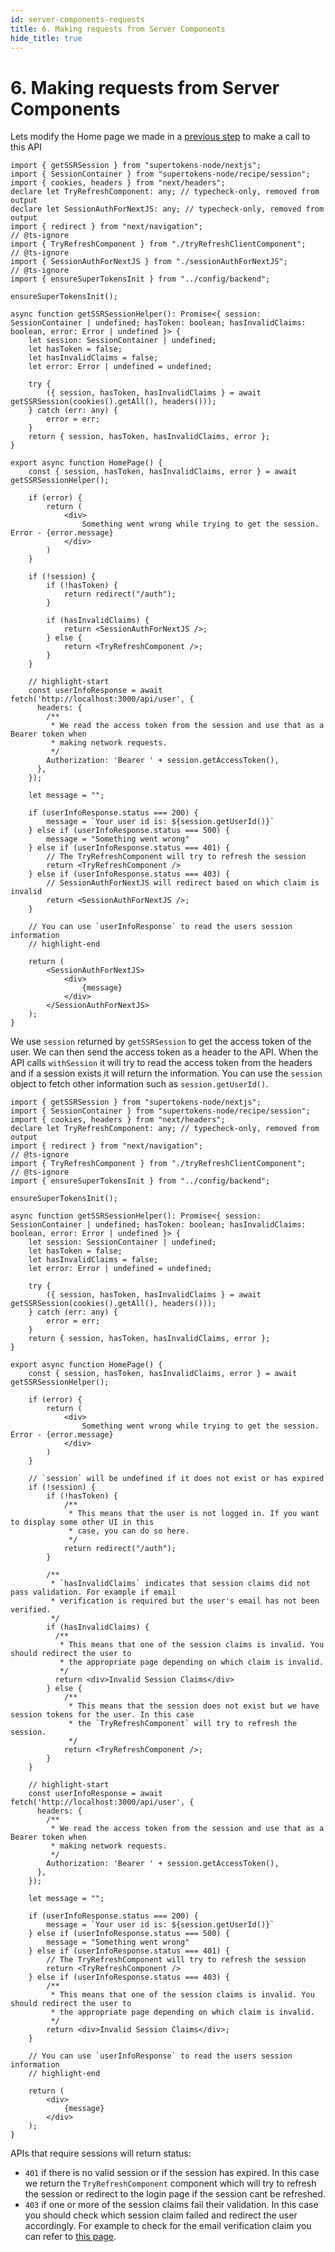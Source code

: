 ```yaml
---
id: server-components-requests
title: 6. Making requests from Server Components
hide_title: true
---
```


<!-- COPY DOCS -->
<!-- ./thirdpartyemailpassword/nextjs/app-directory/server-components-requests.mdx -->


# 6. Making requests from Server Components

Lets modify the Home page we made in a [previous step](../protecting-route.mdx) to make a call to this API

<PreBuiltOrCustomUISwitcher>

<PreBuiltUIContent>

```tsx title="app/components/home.tsx"
import { getSSRSession } from "supertokens-node/nextjs";
import { SessionContainer } from "supertokens-node/recipe/session";
import { cookies, headers } from "next/headers";
declare let TryRefreshComponent: any; // typecheck-only, removed from output
declare let SessionAuthForNextJS: any; // typecheck-only, removed from output
import { redirect } from "next/navigation";
// @ts-ignore
import { TryRefreshComponent } from "./tryRefreshClientComponent";
// @ts-ignore
import { SessionAuthForNextJS } from "./sessionAuthForNextJS";
// @ts-ignore
import { ensureSuperTokensInit } from "../config/backend";

ensureSuperTokensInit();

async function getSSRSessionHelper(): Promise<{ session: SessionContainer | undefined; hasToken: boolean; hasInvalidClaims: boolean, error: Error | undefined }> {
    let session: SessionContainer | undefined;
    let hasToken = false;
    let hasInvalidClaims = false;
    let error: Error | undefined = undefined;
    
    try {
        ({ session, hasToken, hasInvalidClaims } = await getSSRSession(cookies().getAll(), headers()));
    } catch (err: any) {
        error = err;
    }
    return { session, hasToken, hasInvalidClaims, error };
}

export async function HomePage() {
    const { session, hasToken, hasInvalidClaims, error } = await getSSRSessionHelper();

    if (error) {
        return (
            <div>
                Something went wrong while trying to get the session. Error - {error.message}
            </div>
        )
    }

    if (!session) {
        if (!hasToken) {
            return redirect("/auth");
        }

        if (hasInvalidClaims) {
            return <SessionAuthForNextJS />;
        } else {
            return <TryRefreshComponent />;
        }
    }

    // highlight-start
    const userInfoResponse = await fetch('http://localhost:3000/api/user', {
      headers: {
        /**
         * We read the access token from the session and use that as a Bearer token when
         * making network requests.
         */
        Authorization: 'Bearer ' + session.getAccessToken(),
      },
    });

    let message = "";

    if (userInfoResponse.status === 200) {
        message = `Your user id is: ${session.getUserId()}`
    } else if (userInfoResponse.status === 500) {
        message = "Something went wrong"
    } else if (userInfoResponse.status === 401) {
        // The TryRefreshComponent will try to refresh the session
        return <TryRefreshComponent />
    } else if (userInfoResponse.status === 403) {
        // SessionAuthForNextJS will redirect based on which claim is invalid
        return <SessionAuthForNextJS />;
    }

    // You can use `userInfoResponse` to read the users session information
    // highlight-end

    return (
        <SessionAuthForNextJS>
            <div>
                {message}
            </div>
        </SessionAuthForNextJS>
    );
}
```

We use `session` returned by `getSSRSession` to get the access token of the user. We can then send the access token as a header to the API. When the API calls `withSession` it will try to read the access token from the headers and if a session exists it will return the information. You can use the `session` object to fetch other information such as `session.getUserId()`.

</PreBuiltUIContent>

<CustomUIContent>

```tsx title="app/components/home.tsx"
import { getSSRSession } from "supertokens-node/nextjs";
import { SessionContainer } from "supertokens-node/recipe/session";
import { cookies, headers } from "next/headers";
declare let TryRefreshComponent: any; // typecheck-only, removed from output
import { redirect } from "next/navigation";
// @ts-ignore
import { TryRefreshComponent } from "./tryRefreshClientComponent";
// @ts-ignore
import { ensureSuperTokensInit } from "../config/backend";

ensureSuperTokensInit();

async function getSSRSessionHelper(): Promise<{ session: SessionContainer | undefined; hasToken: boolean; hasInvalidClaims: boolean, error: Error | undefined }> {
    let session: SessionContainer | undefined;
    let hasToken = false;
    let hasInvalidClaims = false;
    let error: Error | undefined = undefined;
    
    try {
        ({ session, hasToken, hasInvalidClaims } = await getSSRSession(cookies().getAll(), headers()));
    } catch (err: any) {
        error = err;
    }
    return { session, hasToken, hasInvalidClaims, error };
}

export async function HomePage() {
    const { session, hasToken, hasInvalidClaims, error } = await getSSRSessionHelper();

    if (error) {
        return (
            <div>
                Something went wrong while trying to get the session. Error - {error.message}
            </div>
        )
    }
    
    // `session` will be undefined if it does not exist or has expired
    if (!session) {
        if (!hasToken) {
            /**
             * This means that the user is not logged in. If you want to display some other UI in this
             * case, you can do so here.
             */
            return redirect("/auth");
        }

        /**
         * `hasInvalidClaims` indicates that session claims did not pass validation. For example if email
         * verification is required but the user's email has not been verified.
         */
        if (hasInvalidClaims) {
          /**
           * This means that one of the session claims is invalid. You should redirect the user to
           * the appropriate page depending on which claim is invalid.
           */
          return <div>Invalid Session Claims</div>
        } else {
            /**
             * This means that the session does not exist but we have session tokens for the user. In this case
             * the `TryRefreshComponent` will try to refresh the session.
             */
            return <TryRefreshComponent />;
        }
    }

    // highlight-start
    const userInfoResponse = await fetch('http://localhost:3000/api/user', {
      headers: {
        /**
         * We read the access token from the session and use that as a Bearer token when
         * making network requests.
         */
        Authorization: 'Bearer ' + session.getAccessToken(),
      },
    });

    let message = "";

    if (userInfoResponse.status === 200) {
        message = `Your user id is: ${session.getUserId()}`
    } else if (userInfoResponse.status === 500) {
        message = "Something went wrong"
    } else if (userInfoResponse.status === 401) {
        // The TryRefreshComponent will try to refresh the session
        return <TryRefreshComponent />
    } else if (userInfoResponse.status === 403) {
        /**
         * This means that one of the session claims is invalid. You should redirect the user to
         * the appropriate page depending on which claim is invalid.
         */
        return <div>Invalid Session Claims</div>;
    }

    // You can use `userInfoResponse` to read the users session information
    // highlight-end
    
    return (
        <div>
            {message}
        </div>
    );
}
```

APIs that require sessions will return status:
- `401` if there is no valid session or if the session has expired. In this case we return the `TryRefreshComponent` component which will try to refresh the session or redirect to the login page if the session cant be refreshed.
- `403` if one or more of the session claims fail their validation. In this case you should check which session claim failed and redirect the user accordingly. For example to check for the email verification claim you can refer to [this page](../../common-customizations/email-verification/protecting-routes.mdx#protecting-frontend-routes--cust).

</CustomUIContent>

</PreBuiltOrCustomUISwitcher>

